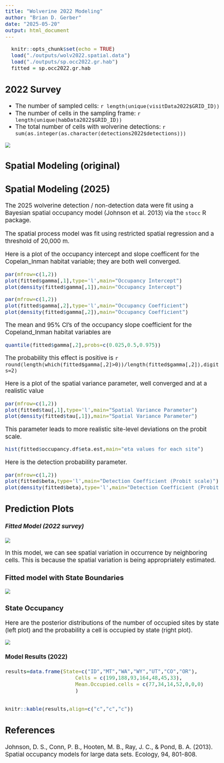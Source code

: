 ```yaml
---
title: "Wolverine 2022 Modeling"
author: "Brian D. Gerber"
date: "2025-05-20"
output: html_document
---
```


<style type="text/css">
.main-container {
  max-width: 1800px;
  margin-left: auto;
  margin-right: auto;
}
</style>

<style type="text/css">
  body{
  font-size: 14pt;
}
</style>



```r
  knitr::opts_chunk$set(echo = TRUE)
  load("./outputs/wolv2022.spatial.data")
  load("./outputs/sp.occ2022.gr.hab")
  fitted = sp.occ2022.gr.hab
```

## **2022 Survey**

- The number of sampled cells: `r length(unique(visitData2022$GRID_ID))`
- The number of cells in the sampling frame: `r length(unique(habData2022$GRID_ID))`
- The total number of cells with wolverine detections: `r sum(as.integer(as.character(detections2022$detections)))`

![](./plots/plot.locs.2022.states.png)

## **Spatial Modeling (original)**

## **Spatial Modeling (2025)**

The 2025 wolverine detection / non-detection data were fit using a Bayesian spatial occupancy model (Johnson et al. 2013) via the `stocc` R package.

The spatial process model was fit using restricted spatial regression and a threshold of 20,000 m.


Here is a plot of the occupancy intercept and slope coefficent for the Copelan_Inman habitat variable; they are both well converged. 

```r
par(mfrow=c(1,2))
plot(fitted$gamma[,1],type='l',main="Occupancy Intercept")
plot(density(fitted$gamma[,1]),main="Occupancy Intercept")
```


```r
par(mfrow=c(1,2))
plot(fitted$gamma[,2],type='l',main="Occupancy Coefficient")
plot(density(fitted$gamma[,2]),main="Occupancy Coefficient")
```

The mean and 95% CI's of the occupancy slope coefficient for the Copeland_Inman habitat variables are

```r
quantile(fitted$gamma[,2],probs=c(0.025,0.5,0.975))
```

The probability this effect is positive is `r round(length(which(fitted$gamma[,2]>0))/length(fitted$gamma[,2]),digits=2)`


Here is a plot of the spatial variance parameter, well converged and at a realistic value

```r
par(mfrow=c(1,2))
plot(fitted$tau[,1],type='l',main="Spatial Variance Parameter")
plot(density(fitted$tau[,1]),main="Spatial Variance Parameter")
```

This parameter leads to more realistic site-level deviations on the probit scale.

```r
hist(fitted$occupancy.df$eta.est,main="eta values for each site")
```

Here is the detection probability parameter.

```r
par(mfrow=c(1,2))
plot(fitted$beta,type='l',main="Detection Coefficient (Probit scale)")
plot(density(fitted$beta),type='l',main="Detection Coefficient (Probit scale)")
```


## **Prediction Plots**

#### *Fitted Model (2022 survey)*

![](./plots/plot.wolverine.2022.png)

In this model, we can see spatial variation in occurrence by neighboring cells. This is because the spatial variation is being appropriately estimated. 

### Fitted model with State Boundaries

![](./plots/plot.wolverine.2022.state.det.png)

### State Occupancy

Here are the posterior distributions of the number of occupied sites by state (left plot) and the probability a cell is occupied by state (right plot).

![](./plots/plot.wolverine.2022.occupied.states.png)


#### **Model Results (2022)**

```r
results=data.frame(State=c("ID","MT","WA","WY","UT","CO","OR"),
                       Cells = c(199,188,93,164,48,45,33),
                       Mean.Occupied.cells = c(77,34,14,52,0,0,0)
                       )


knitr::kable(results,align=c("c","c","c"))
```




## References

Johnson, D. S., Conn, P. B., Hooten, M. B., Ray, J. C., \& Pond, B. A. (2013). Spatial occupancy models for large data sets. Ecology, 94, 801-808.
